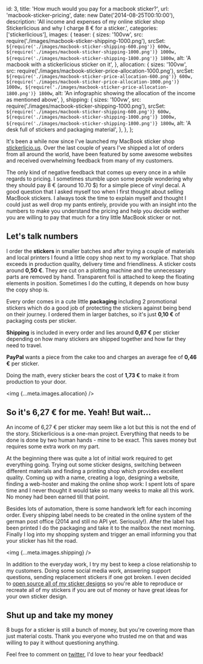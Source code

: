   id: 3,
  title: 'How much would you pay for a macbook sticker?',
  url: 'macbook-sticker-pricing',
  date: new Date('2014-08-25T00:10:00'),
  description:
    'All income and expenses of my online sticker shop Stickerlicious and why I charge 8 € for a sticker.',
  categories: ['stickerlicious'],
  images: {
    teaser: {
      sizes: '100vw',
      src: require('./images/macbook-sticker-shipping-1000.png'),
      srcSet: `${require('./images/macbook-sticker-shipping-600.png')} 600w, ${require('./images/macbook-sticker-shipping-1000.png')} 1000w, ${require('./images/macbook-sticker-shipping-1800.png')} 1800w`,
      alt: 'A macbook with a stickerlicious sticker on it',
    },
    allocation: {
      sizes: '100vw',
      src: require('./images/macbook-sticker-price-allocation-1000.png'),
      srcSet: `${require('./images/macbook-sticker-price-allocation-600.png')} 600w, ${require('./images/macbook-sticker-price-allocation-1000.png')} 1000w, ${require('./images/macbook-sticker-price-allocation-1800.png')} 1800w`,
      alt:
        'An infographic showing the allocation of the income as mentioned above',
    },
    shipping: {
      sizes: '100vw',
      src: require('./images/macbook-sticker-shipping-1000.png'),
      srcSet: `${require('./images/macbook-sticker-shipping-600.png')} 600w, ${require('./images/macbook-sticker-shipping-1000.png')} 1000w, ${require('./images/macbook-sticker-shipping-1800.png')} 1800w`,
      alt: 'A desk full of stickers and packaging material',
    },
  },
};

It's been a while now since I've launched my MacBook sticker shop [stickerlicio.us](http://stickerlicio.us). Over the last couple of years I've shipped a lot of orders from all around the world, have been featured by some awesome websites and received overwhelming feedback from many of my customers.

<!-- prettier-ignore -->
The only kind of negative feedback that comes up every once in a while regards to pricing. I sometimes stumble upon some people wondering why they should pay 8 € (around 10.70 $) for a simple piece of vinyl decal. A good question that I asked myself too when I first thought about selling MacBook stickers. I always took the time to explain myself and thought I could just as well drop my pants entirely, provide you with an insight into the numbers to make you understand the pricing and help you decide wether you are willing to pay that much for a tiny little MacBook sticker or not.

## Let's talk numbers

I order the **stickers** in smaller batches and after trying a couple of materials and local printers I found a little copy shop next to my workplace. That shop exceeds in production quality, delivery time and friendliness. A sticker costs around **0,50 €**. They are cut on a plotting machine and the unnecessary parts are removed by hand. Transparent foil is attached to keep the floating elements in position. Sometimes I do the cutting, it depends on how busy the copy shop is.

Every order comes in a cute little **packaging** including 2 promotional stickers which do a good job of protecting the stickers against being bend on their journey. I ordered them in larger batches, so it's just **0,10 €** of packaging costs per sticker.

**Shipping** is included in every order and lies around **0,67 €** per sticker depending on how many stickers are shipped together and how far they need to travel.

**PayPal** wants a piece from the cake too and charges an average fee of **0,46 €** per sticker.

Doing the math, every sticker bears the cost of **1,73 €** to make it from production to your door.

<img {...meta.images.allocation} />

## So it's 6,27 € for me. Yeah! But wait...

An income of 6,27 € per sticker may seem like a lot but this is not the end of the story. Stickerlicious is a one-man project. Everything that needs to be done is done by two human hands - mine to be exact. This saves money but requires some extra work on my part.

At the beginning there was quite a lot of initial work required to get everything going. Trying out some sticker designs, switching between different materials and finding a printing shop which provides excellent quality. Coming up with a name, creating a logo, designing a website, finding a web-hoster and making the online shop work: I spent lots of spare time and I never thought it would take so many weeks to make all this work. No money had been earned till that point.

Besides lots of automation, there is some handwork left for each incoming order. Every shipping label needs to be created in the online system of the german post office (2014 and still no API yet. Seriously!). After the label has been printed I do the packaging and take it to the mailbox the next morning. Finally I log into my shopping system and trigger an email informing you that your sticker has hit the road.

<img {...meta.images.shipping} />

In addition to the everyday work, I try my best to keep a close relationship to my customers. Doing some social media work, answering support questions, sending replacement stickers if one got broken. I even decided to [open source all of my sticker designs](https://github.com/krachtstefan/stickerlicious-templates) so you're able to reproduce or recreate all of my stickers if you are out of money or have great ideas for your own sticker design.

## Shut up and take my money

8 bugs for a sticker is still a bunch of money, but you're covering more than just material costs. Thank you everyone who trusted me on that and was willing to pay it without questioning anything.

Feel free to comment on [twitter](https://twitter.com/stefan_kracht), I'd love to hear your feedback!
